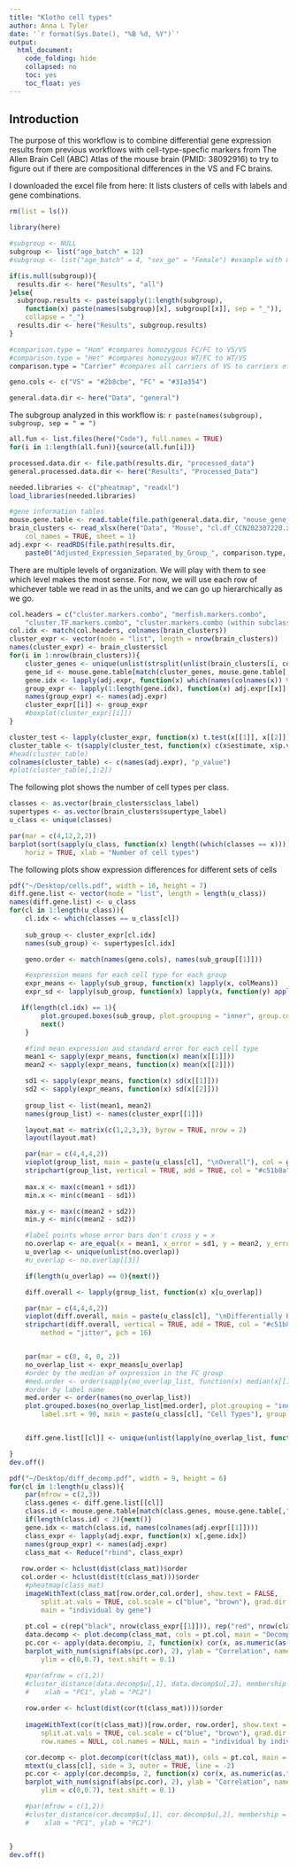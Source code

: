 ```yaml
---
title: "Klotho cell types"
author: Anna L Tyler
date: '`r format(Sys.Date(), "%B %d, %Y")`'
output:
  html_document:
    code_folding: hide
    collapsed: no
    toc: yes
    toc_float: yes
---
```


## Introduction

The purpose of this workflow is to combine differential 
gene expression results from previous workflows with 
cell-type-specfic markers from The Allen Brain Cell
(ABC) Atlas of the mouse brain (PMID: 38092916) to 
try to figure out if there are compositional differences
in the VS and FC brains.

I downloaded the excel file from here:
\url{https://allen-brain-cell-atlas.s3.us-west-2.amazonaws.com/index.html#metadata/WMB-taxonomy/20231215/}
It lists clusters of cells with labels and gene combinations.

```r
rm(list = ls())

library(here)

#subgroup <- NULL
subgroup <- list("age_batch" = 12)
#subgroup <- list("age_batch" = 4, "sex_ge" = "Female") #example with more than one filter

if(is.null(subgroup)){
  results.dir <- here("Results", "all")
}else{
  subgroup.results <- paste(sapply(1:length(subgroup), 
    function(x) paste(names(subgroup)[x], subgroup[[x]], sep = "_")), 
    collapse = "_")
  results.dir <- here("Results", subgroup.results)
}

#comparison.type = "Hom" #compares homozygous FC/FC to VS/VS
#comparison.type = "Het" #compares homozygous WT/FC to WT/VS
comparison.type = "Carrier" #compares all carriers of VS to carriers of FC alleles

geno.cols <- c("VS" = "#2b8cbe", "FC" = "#31a354")

general.data.dir <- here("Data", "general")
```

The subgroup analyzed in this workflow is:
`r paste(names(subgroup), subgroup, sep = " = ")`

```r
all.fun <- list.files(here("Code"), full.names = TRUE)
for(i in 1:length(all.fun)){source(all.fun[i])}

processed.data.dir <- file.path(results.dir, "processed_data")
general.processed.data.dir <- here("Results", "Processed_Data")
```

```r
needed.libraries <- c("pheatmap", "readxl")
load_libraries(needed.libraries)
```

```r
#gene information tables
mouse.gene.table <- read.table(file.path(general.data.dir, "mouse_gene_info.txt"), sep = "\t", header = TRUE)
brain_clusters <- read_xlsx(here("Data", "Mouse", "cl.df_CCN202307220.xlsx"), 
    col_names = TRUE, sheet = 1)
adj.expr <- readRDS(file.path(results.dir, 
    paste0("Adjusted_Expression_Separated_by_Group_", comparison.type, ".RDS")))
```


There are multiple levels of organization. We will play with 
them to see which level makes the most sense. For now, we 
will use each row of whichever table we read in as the units,
and we can go up hierarchically as we go.

```r
col.headers = c("cluster.markers.combo", "merfish.markers.combo", 
    "cluster.TF.markers.combo", "cluster.markers.combo (within subclass)")
col.idx <- match(col.headers, colnames(brain_clusters))
cluster_expr <- vector(mode = "list", length = nrow(brain_clusters))
names(cluster_expr) <- brain_clusters$cl
for(i in 1:nrow(brain_clusters)){
    cluster_genes <- unique(unlist(strsplit(unlist(brain_clusters[i, col.idx]), ",")))
    gene_id <- mouse.gene.table[match(cluster_genes, mouse.gene.table[,"external_gene_name"]), "ensembl_gene_id"]
    gene.idx <- lapply(adj.expr, function(x) which(names(colnames(x)) %in% gene_id))
    group_expr <- lapply(1:length(gene.idx), function(x) adj.expr[[x]][,gene.idx[[x]]])
    names(group_expr) <- names(adj.expr)
    cluster_expr[[i]] <- group_expr
    #boxplot(cluster_expr[[i]])
}

cluster_test <- lapply(cluster_expr, function(x) t.test(x[[1]], x[[2]]))
cluster_table <- t(sapply(cluster_test, function(x) c(x$estimate, x$p.value)))
#head(cluster_table)
colnames(cluster_table) <- c(names(adj.expr), "p_value")
#plot(cluster_table[,1:2])

```

The following plot shows the number of cell types per class.

```r
classes <- as.vector(brain_clusters$class_label)
supertypes <- as.vector(brain_clusters$supertype_label)
u_class <- unique(classes)

par(mar = c(4,12,2,2))
barplot(sort(sapply(u_class, function(x) length((which(classes == x))))), las = 2, 
    horiz = TRUE, xlab = "Number of cell types")
```

The following plots show expression differences for different
sets of cells

```r
pdf("~/Desktop/cells.pdf", width = 10, height = 7)
diff.gene.list <- vector(mode = "list", length = length(u_class))
names(diff.gene.list) <- u_class
for(cl in 1:length(u_class)){
    cl.idx <- which(classes == u_class[cl])
    
    sub_group <- cluster_expr[cl.idx]
    names(sub_group) <- supertypes[cl.idx]

    geno.order <- match(names(geno.cols), names(sub_group[[1]]))

    #expression means for each cell type for each group
    expr_means <- lapply(sub_group, function(x) lapply(x, colMeans))
    expr_sd <- lapply(sub_group, function(x) lapply(x, function(y) apply(y, 2, sd)))

   if(length(cl.idx) == 1){
        plot.grouped.boxes(sub_group, plot.grouping = "inner", group.cols = geno.cols[geno.order])        
        next()
    }

    #find mean expression and standard error for each cell type
    mean1 <- sapply(expr_means, function(x) mean(x[[1]]))
    mean2 <- sapply(expr_means, function(x) mean(x[[2]]))

    sd1 <- sapply(expr_means, function(x) sd(x[[1]]))
    sd2 <- sapply(expr_means, function(x) sd(x[[2]]))
    
    group_list <- list(mean1, mean2)
    names(group_list) <- names(cluster_expr[[1]])

    layout.mat <- matrix(c(1,2,3,3), byrow = TRUE, nrow = 2)
    layout(layout.mat)

    par(mar = c(4,4,4,2))
    vioplot(group_list, main = paste(u_class[cl], "\nOverall"), col = geno.cols[geno.order])
    stripchart(group_list, vertical = TRUE, add = TRUE, col = "#c51b8a", method = "jitter", pch = 16)
    
    max.x <- max(c(mean1 + sd1))
    min.x <- min(c(mean1 - sd1))

    max.y <- max(c(mean2 + sd2))
    min.y <- min(c(mean2 - sd2))

    #label points whose error bars don't cross y = x
    no.overlap <- are_equal(x = mean1, x_error = sd1, y = mean2, y_error = sd2)
    u_overlap <- unique(unlist(no.overlap))
    #u_overlap <- no.overlap[[3]]

    if(length(u_overlap) == 0){next()}

    diff.overall <- lapply(group_list, function(x) x[u_overlap])

    par(mar = c(4,4,4,2))
    vioplot(diff.overall, main = paste(u_class[cl], "\nDifferentially Expressed"), col = geno.cols[geno.order])
    stripchart(diff.overall, vertical = TRUE, add = TRUE, col = "#c51b8a", 
        method = "jitter", pch = 16)


    par(mar = c(8, 4, 0, 2))
    no_overlap_list <- expr_means[u_overlap]
    #order by the median of expression in the FC group
    #med.order <- order(sapply(no_overlap_list, function(x) median(x[[1]])), decreasing = FALSE)
    #order by label name
    med.order <- order(names(no_overlap_list))
    plot.grouped.boxes(no_overlap_list[med.order], plot.grouping = "inner", print.vals = NA, 
        label.srt = 90, main = paste(u_class[cl], "Cell Types"), group.cols = geno.cols[geno.order])


    diff.gene.list[[cl]] <- unique(unlist(lapply(no_overlap_list, function(x) names(x[[1]]))))

}
dev.off()
```


```r
pdf("~/Desktop/diff_decomp.pdf", width = 9, height = 6)
for(cl in 1:length(u_class)){
    par(mfrow = c(2,3))
    class.genes <- diff.gene.list[[cl]]
    class.id <- mouse.gene.table[match(class.genes, mouse.gene.table[,"external_gene_name"]),"ensembl_gene_id"]
    if(length(class.id) < 2){next()}
    gene.idx <- match(class.id, names(colnames(adj.expr[[1]])))
    class_expr <- lapply(adj.expr, function(x) x[,gene.idx])
    names(group_expr) <- names(adj.expr) 
    class_mat <- Reduce("rbind", class_expr)
    
   row.order <- hclust(dist(class_mat))$order
   col.order <- hclust(dist(t(class_mat)))$order
    #pheatmap(class_mat)
    imageWithText(class_mat[row.order,col.order], show.text = FALSE, 
        split.at.vals = TRUE, col.scale = c("blue", "brown"), grad.dir = "ends",
        main = "individual by gene")
    
    pt.col = c(rep("black", nrow(class_expr[[1]])), rep("red", nrow(class_expr[[2]])))
    data.decomp <- plot.decomp(class_mat, cols = pt.col, main = "Decomposition")
    pc.cor <- apply(data.decomp$u, 2, function(x) cor(x, as.numeric(as.factor(pt.col))))
    barplot_with_num(signif(abs(pc.cor), 2), ylab = "Correlation", names = c("PC1", "PC2"), 
        ylim = c(0,0.7), text.shift = 0.1)

    #par(mfrow = c(1,2))
    #cluster_distance(data.decomp$u[,1], data.decomp$u[,2], membership = pt.col, plot.results = TRUE,
    #    xlab = "PC1", ylab = "PC2")
    
    row.order <- hclust(dist(cor(t(class_mat))))$order
    
    imageWithText(cor(t(class_mat))[row.order, row.order], show.text = FALSE, 
        split.at.vals = TRUE, col.scale = c("blue", "brown"), grad.dir = "ends",
        row.names = NULL, col.names = NULL, main = "individual by individual")

    cor.decomp <- plot.decomp(cor(t(class_mat)), cols = pt.col, main = "Decomposition")
    mtext(u_class[cl], side = 3, outer = TRUE, line = -2)
    pc.cor <- apply(cor.decomp$u, 2, function(x) cor(x, as.numeric(as.factor(pt.col))))
    barplot_with_num(signif(abs(pc.cor), 2), ylab = "Correlation", names = c("PC1", "PC2"), 
        ylim = c(0,0.7), text.shift = 0.1)

    #par(mfrow = c(1,2))
    #cluster_distance(cor.decomp$u[,1], cor.decomp$u[,2], membership = pt.col, plot.results = TRUE,
    #    xlab = "PC1", ylab = "PC2")


}
dev.off()
```